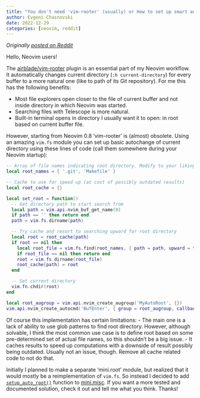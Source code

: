 ```yaml
---
title: "You don't need 'vim-rooter' (usually) or How to set up smart autochange of current directory"
author: Evgeni Chasnovski
date: 2022-12-29
categories: [neovim, reddit]
---
```


*Originally [posted on Reddit](https://www.reddit.com/r/neovim/comments/zy5s0l/you_dont_need_vimrooter_usually_or_how_to_set_up/)*

Hello, Neovim users!

The [airblade/vim-rooter](https://github.com/airblade/vim-rooter) plugin is an essential part of my Neovim workflow. It automatically changes current directory (`:h current-directory`) for every buffer to a more natural one (like to path of its Git repository). For me this has the following benefits:

- Most file explorers open closer to the file of current buffer and not inside directory in which Neovim was started.
- Searching files with Telescope is more natural.
- Built-in terminal opens in directory I usually want it to open: in root based on current buffer file.

However, starting from Neovim 0.8 'vim-rooter' is (almost) obsolete. Using an amazing `vim.fs` module you can set up basic autochange of current directory using these lines of code (call them somewhere during your Neovim startup):

```lua
-- Array of file names indicating root directory. Modify to your liking.
local root_names = { '.git', 'Makefile' }

-- Cache to use for speed up (at cost of possibly outdated results)
local root_cache = {}

local set_root = function()
  -- Get directory path to start search from
  local path = vim.api.nvim_buf_get_name(0)
  if path == '' then return end
  path = vim.fs.dirname(path)

  -- Try cache and resort to searching upward for root directory
  local root = root_cache[path]
  if root == nil then
    local root_file = vim.fs.find(root_names, { path = path, upward = true })[1]
    if root_file == nil then return end
    root = vim.fs.dirname(root_file)
    root_cache[path] = root
  end

  -- Set current directory
  vim.fn.chdir(root)
end

local root_augroup = vim.api.nvim_create_augroup('MyAutoRoot', {})
vim.api.nvim_create_autocmd('BufEnter', { group = root_augroup, callback = set_root })
```

Of course this implementation has certain limitations:
- The main one is a lack of ability to use glob patterns to find root directory. However, although solvable, I think the most common use case is to define root based on some pre-determined set of actual file names, so this shouldn't be a big issue.
- It caches results to speed up computations with a downside of result possibly being outdated. Usually not an issue, though. Remove all cache related code to not do that.

Initially I planned to make a separate 'mini.root' module, but realized that it would mostly be a reimplementation of `vim.fs`. So instead I decided to add [`setup_auto_root()`](https://github.com/nvim-mini/mini.nvim/blob/bd6d1f3fd2da7741140510c2b37e2de7901b03fb/doc/mini-misc.txt#L95) function to [mini.misc](https://github.com/nvim-mini/mini.nvim/blob/main/readmes/mini-misc.md). If you want a more tested and documented solution, check it out and tell me what you think. Thanks!
